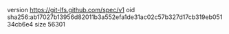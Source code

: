 version https://git-lfs.github.com/spec/v1
oid sha256:ab17027b13956d82011b3a552efa1de31ac02c57b327d17cb319eb05134cb6e4
size 56301

